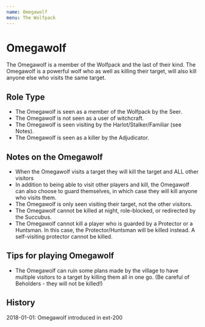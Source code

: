 ```yaml
---
name: Omegawolf
menu: The Wolfpack
---
```


# Omegawolf

The Omegawolf is a member of the Wolfpack and the last of their kind.
The Omegawolf is a powerful wolf who as well as killing their target,
will also kill anyone else who visits the same target.

## Role Type

  - The Omegawolf is seen as a member of the Wolfpack by the Seer.
  - The Omegawolf is not seen as a user of witchcraft.
  - The Omegawolf is seen visiting by the Harlot/Stalker/Familiar (see
    Notes).
  - The Omegawolf is seen as a killer by the Adjudicator.

## Notes on the Omegawolf

  - When the Omegawolf visits a target they will kill the target and ALL
    other visitors
  - In addition to being able to visit other players and kill, the
    Omegawolf can also choose to guard themselves, in which case they
    will kill anyone who visits them.
  - The Omegawolf is only seen visiting their target, not the other
    visitors.
  - The Omegawolf cannot be killed at night, role-blocked, or redirected
    by the Succubus.
  - The Omegawolf cannot kill a player who is guarded by a Protector or
    a Huntsman. In this case, the Protector/Huntsman will be killed
    instead. A self-visiting protector cannot be killed.

## Tips for playing Omegawolf

  - The Omegawolf can ruin some plans made by the village to have
    multiple visitors to a target by killing them all in one go. (Be
    careful of Beholders - they will not be killed\!)

## History

2018-01-01: Omegawolf introduced in ext-200
